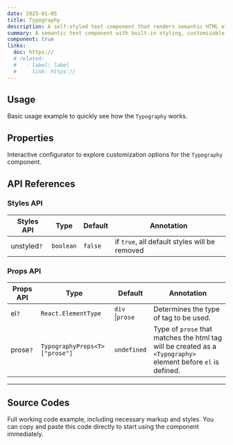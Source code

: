```yaml
---
date: 2025-01-05
title: Typography
description: A self-styled text component that renders semantic HTML elements (e.g., h1–h6, p, span, ul, li) with consistent typography, supporting both el and variant props for maximum flexibility.
summary: A semantic text component with built-in styling, customizable via element (el) or style variant.
component: true
links:
  doc: https://
  # related:
  #   - label: label
  #     link: https://
---
```


## Usage

Basic usage example to quickly see how the `Typography` works.

<TypographyDemosUsage />

## Properties

Interactive configurator to explore customization options for the `Typography` component.

<TypographyDemosConfigurator />

## API References

### Styles API

| Styles API  | Type      | Default | Annotation                                    |
| ----------- | --------- | ------- | --------------------------------------------- |
| unstyled`?` | `boolean` | `false` | if `true`, all default styles will be removed |

### Props API

| Props API | Type                          | Default         | Annotation                                                                                                    |
| --------- | ----------------------------- | --------------- | ------------------------------------------------------------------------------------------------------------- |
| el`?`     | `React.ElementType`           | `div` \|`prose` | Determines the type of tag to be used.                                                                        |
| prose`?`  | `TypographyProps<T>["prose"]` | `undefined`     | Type of `prose` that matches the html tag will be created as a `<Typography>` element before `el` is defined. |

---

## Source Codes

Full working code example, including necessary markup and styles.
You can copy and paste this code directly to start using the component immediately.

<SourceCodes name="typography" />
